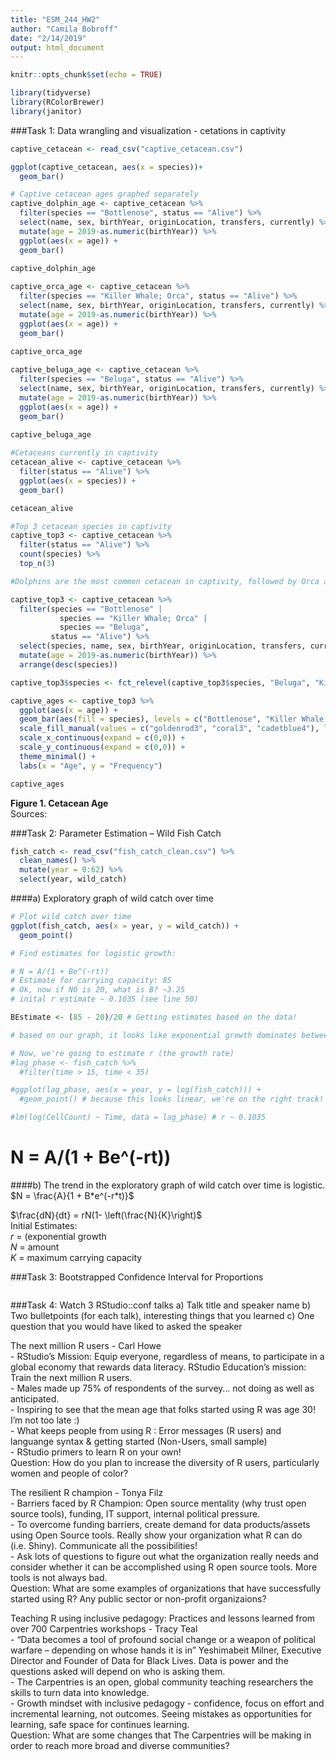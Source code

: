 ```yaml
---
title: "ESM_244_HW2"
author: "Camila Bobroff"
date: "2/14/2019"
output: html_document
---
```


```r
knitr::opts_chunk$set(echo = TRUE)
```

```r
library(tidyverse)
library(RColorBrewer)
library(janitor)
```

###Task 1: Data wrangling and visualization - cetations in captivity
```r
captive_cetacean <- read_csv("captive_cetacean.csv")
```

```r
ggplot(captive_cetacean, aes(x = species))+
  geom_bar()

# Captive cetacean ages graphed separately
captive_dolphin_age <- captive_cetacean %>% 
  filter(species == "Bottlenose", status == "Alive") %>% 
  select(name, sex, birthYear, originLocation, transfers, currently) %>% 
  mutate(age = 2019-as.numeric(birthYear)) %>% 
  ggplot(aes(x = age)) +
  geom_bar()
  
captive_dolphin_age

captive_orca_age <- captive_cetacean %>% 
  filter(species == "Killer Whale; Orca", status == "Alive") %>% 
  select(name, sex, birthYear, originLocation, transfers, currently) %>% 
  mutate(age = 2019-as.numeric(birthYear)) %>% 
  ggplot(aes(x = age)) +
  geom_bar()
  
captive_orca_age

captive_beluga_age <- captive_cetacean %>% 
  filter(species == "Beluga", status == "Alive") %>% 
  select(name, sex, birthYear, originLocation, transfers, currently) %>% 
  mutate(age = 2019-as.numeric(birthYear)) %>% 
  ggplot(aes(x = age)) +
  geom_bar()
  
captive_beluga_age

#Cetaceans currently in captivity
cetacean_alive <- captive_cetacean %>% 
  filter(status == "Alive") %>% 
  ggplot(aes(x = species)) +
  geom_bar()

cetacean_alive

```

```r
#Top 3 cetacean species in captivity
captive_top3 <- captive_cetacean %>% 
  filter(status == "Alive") %>% 
  count(species) %>% 
  top_n(3)

#Dolphins are the most common cetacean in captivity, followed by Orca and Beluga

captive_top3 <- captive_cetacean %>% 
  filter(species == "Bottlenose" | 
           species == "Killer Whale; Orca" | 
           species == "Beluga", 
         status == "Alive") %>% 
  select(species, name, sex, birthYear, originLocation, transfers, currently) %>% 
  mutate(age = 2019-as.numeric(birthYear)) %>% 
  arrange(desc(species)) 

captive_top3$species <- fct_relevel(captive_top3$species, "Beluga", "Killer Whale; Orca", "Bottlenose") 

captive_ages <- captive_top3 %>% 
  ggplot(aes(x = age)) + 
  geom_bar(aes(fill = species), levels = c("Bottlenose", "Killer Whale; Orca", "Beluga")) +
  scale_fill_manual(values = c("goldenrod3", "coral3", "cadetblue4"), labels = c("Beluga", "Orca", "Bottlenose")) +
  scale_x_continuous(expand = c(0,0)) +
  scale_y_continuous(expand = c(0,0)) +
  theme_minimal() +
  labs(x = "Age", y = "Frequency")

captive_ages

```
**Figure 1. Cetacean Age**  
Sources: 

###Task 2: Parameter Estimation – Wild Fish Catch
```r
fish_catch <- read_csv("fish_catch_clean.csv") %>% 
  clean_names() %>% 
  mutate(year = 0:62) %>% 
  select(year, wild_catch)
```

####a) Exploratory graph of wild catch over time
```r
# Plot wild catch over time
ggplot(fish_catch, aes(x = year, y = wild_catch)) +
  geom_point()

```

```r
# Find estimates for logistic growth:

# N = A/(1 + Be^(-rt))
# Estimate for carrying capacity: 85
# Ok, now if N0 is 20, what is B? ~3.25
# inital r estimate ~ 0.1035 (see line 50)

BEstimate <- (85 - 20)/20 # Getting estimates based on the data!

# based on our graph, it looks like exponential growth dominates between t = 1950 (0) to t = 1953 (3) 

# Now, we're going to estimate r (the growth rate)
#lag_phase <- fish_catch %>% 
  #filter(time > 15, time < 35)

#ggplot(lag_phase, aes(x = year, y = log(fish_catch))) +
  #geom_point() # because this looks linear, we're on the right track!

#lm(log(CellCount) ~ Time, data = lag_phase) # r ~ 0.1035
```

# N = A/(1 + Be^(-rt))
####b) The trend in the exploratory graph of wild catch over time is logistic. 
$N = \frac{A}{1 + B*e^(-r*t)}$

$\frac{dN}{dt} = rN(1- \left(\frac{N}{K}\right)$  
Initial Estimates:  
$r$ = (exponential growth  
$N$ = amount   
$K$ = maximum carrying capacity  

###Task 3: Bootstrapped Confidence Interval for Proportions
```r



```


###Task 4: Watch 3 RStudio::conf talks
a) Talk title and speaker name
b) Two bulletpoints (for each talk), interesting things that you learned
c) One question that you would have liked to asked the speaker

The next million R users - Carl Howe  
- RStudio's Mission: Equip everyone, regardless of means, to participate in a global economy that rewards data literacy. RStudio Education's mission: Train the next million R users.  
- Males made up 75% of respondents of the survey... not doing as well as anticipated.  
- Inspiring to see that the mean age that folks started using R was age 30! I'm not too late :)  
- What keeps people from using R : Error messages (R users) and languange syntax & getting started (Non-Users, small sample)  
- RStudio primers to learn R on your own!  
Question: How do you plan to increase the diversity of R users, particularly women and people of color?

The resilient R champion - Tonya Filz  
- Barriers faced by R Champion: Open source mentality (why trust open source tools), funding, IT support, internal political pressure.  
- To overcome funding barriers, create demand for data products/assets using Open Source tools. Really show your organization what R can do (i.e. Shiny). Communicate all the possibilities!   
- Ask lots of questions to figure out what the organization really needs and consider whether it can be accomplished using R open source tools. More tools is not always bad.  
Question: What are some examples of organizations that have successfully started using R? Any public sector or non-profit organizaions?

Teaching R using inclusive pedagogy: Practices and lessons learned from over 700 Carpentries workshops - Tracy Teal  
- "Data becomes a tool of profound social change or a weapon of political warfare -- depending on whose hands it is in" Yeshimabeit Milner, Executive Director and Founder of Data for Black Lives. Data is power and the questions asked will depend on who is asking them.  
- The Carpentries is an open, global community teaching researchers the skills to turn data into knowledge.  
- Growth mindset with inclusive pedagogy - confidence, focus on effort and incremental learning, not outcomes. Seeing mistakes as opportunities for learning, safe space for continues learning.  
Question: What are some changes that The Carpentries will be making in order to reach more broad and diverse communities?
